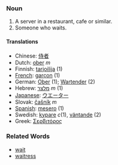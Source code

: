 ===Noun===

#A server in a restaurant, cafe or similar.
#Someone who waits.

====Translations====
*Chinese: [[侍者]] 
*Dutch: [[ober]] ''m''
*Finnish: [[tarjoilija]] (1)
*[[French]]: [[garçon]] (1)
*German: [[Ober]] (1); [[Wartender]] (2)
*Hebrew: [[מלצר]] ''m'' (1)
*[[Japanese]]: [[ウエーター]]
*Slovak: [[čašník]] ''m''
*[[Spanish]]: [[mesero]] (1)
*Swedish: [[kypare]] ''c''(1), [[väntande]] (2)
*Greek: [[Σερβιτόρος]]

===Related Words===
*[[wait]]
*[[waitress]]